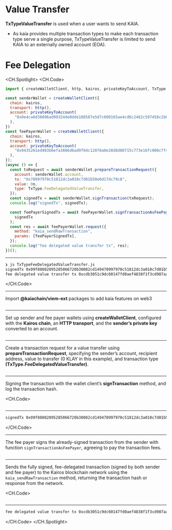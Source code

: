 # Value Transfer

**TxTypeValueTransfer** is used when a user wants to send KAIA.

- As kaia provides multiple transaction types to make each transaction type serve a single purpose, TxTypeValueTransfer is limited to send KAIA to an externally owned account (EOA).

# Fee Delegation

<CH.Spotlight>
<CH.Code>

```js TxTypeFeeDelegatedValueTransfer.js
import { createWalletClient, http, kairos, privateKeyToAccount, TxType } from "@kaiachain/viem-ext";

const senderWallet = createWalletClient({
  chain: kairos,
  transport: http(),
  account: privateKeyToAccount(
    "0x0e4ca6d38096ad99324de0dde108587e5d7c600165ae4cd6c2462c597458c2b8"
  ),
})
const feePayerWallet = createWalletClient({
  chain: kairos,
  transport: http(),
  account: privateKeyToAccount(
    "0x9435261ed483b6efa3886d6ad9f64c12078a0e28d8d80715c773e16fc000cff4"
  ),
});
(async () => {
  const txRequest = await senderWallet.prepareTransactionRequest({
    account: senderWallet.account,
    to: "0x70997970c51812dc3a010c7d01b50e0d17dc79c8",
    value: 0n,
    type: TxType.FeeDelegatedValueTransfer,
  });
  const signedTx = await senderWallet.signTransaction(txRequest);
  console.log("signedTx", signedTx);

  const feePayerSignedTx = await feePayerWallet.signTransactionAsFeePayer(
    signedTx
  );
  const res = await feePayerWallet.request({
    method: "kaia_sendRawTransaction",
    params: [feePayerSignedTx],
  });
  console.log("fee delegated value transfer tx", res);
})();


```

---

```zsh output
❯ js TxTypeFeeDelegatedValueTransfer.js
signedTx 0x09f88082095285066720b30082cd149470997970c51812dc3a010c7d01b50e0d17dc79c88094a2a8854b1802d8cd5de631e690817c253d6a9153f847f8458207f5a0c67b0c0ccf4276ad4b97d9da0e66e02bd540647c23866af148f338ef27ac2087a074f32e734fd7c2fae46221b13815bdc201c17b77c5060348b9fb26d5502456d5
fee delegated value transfer tx 0xcdb3051c9dc60147fd0aef4838f1f3cd907aa42105dedd817c2fba31cb40981a

```

</CH.Code>

---

Import **@kaiachain/viem-ext** packages to add kaia features on web3

```js TxTypeFeeDelegatedValueTransfer.js focus=1

```

---

Set up sender and fee payer wallets using **createWalletClient**, configured with the **Kairos chain**, an **HTTP transport**, and the **sender’s private key** converted to an account.

```js TxTypeFeeDelegatedValueTransfer.js focus=3:16

```

---

Create a transaction request for a value transfer using **prepareTransactionRequest**, specifying the sender’s account, recipient address, value to transfer (0 KLAY in this example), and transaction type **(TxType.FeeDelegatedValueTransfer)**.

```js TxTypeFeeDelegatedValueTransfer.js focus=18:23

```

---

Signing the transaction with the wallet client’s **signTransaction** method, and log the transaction hash.

<CH.Code>
```js TxTypeFeeDelegatedValueTransfer.js focus=24:25

````

---

```zsh output
signedTx 0x09f88082095285066720b30082cd149470997970c51812dc3a010c7d01b50e0d17dc79c88094a2a8854b1802d8cd5de631e690817c253d6a9153f847f8458207f5a0c67b0c0ccf4276ad4b97d9da0e66e02bd540647c23866af148f338ef27ac2087a074f32e734fd7c2fae46221b13815bdc201c17b77c5060348b9fb26d5502456d5
````

</CH.Code>

---

The fee payer signs the already-signed transaction from the sender with function `signTransactionAsFeePayer`, agreeing to pay the transaction fees.

```js TxTypeFeeDelegatedValueTransfer.js focus=27:29

````

---

Sends the fully signed, fee-delegated transaction (signed by both sender and fee payer) to the Kairos blockchain network using the `kaia_sendRawTransaction` method, returning the transaction hash or response from the network.

<CH.Code>
```js TxTypeFeeDelegatedValueTransfer.js focus=24:25

````

---

```zsh output
fee delegated value transfer tx 0xcdb3051c9dc60147fd0aef4838f1f3cd907aa42105dedd817c2fba31cb40981a

````

</CH.Code>
</CH.Spotlight>
